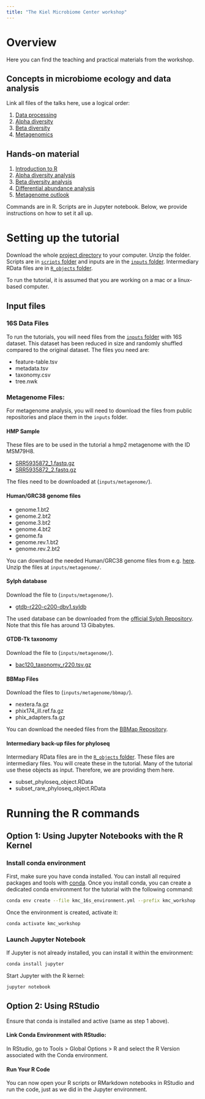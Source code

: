 ```yaml
---
title: "The Kiel Microbiome Center workshop"
---
```


# Overview

Here you can find the teaching and practical materials from the workshop.

## Concepts in microbiome ecology and data analysis

Link all files of the talks here, use a logical order:

1.  [Data processing](talks/nfdi4microbiota_DataPreProcessing.pdf)
2.  [Alpha diversity](talks/nfdi4microbiota_Alpha_diversity.pdf)
3.  [Beta diversity](talks/nfdi4microbiota_Beta_diversity.pdf)
4.  [Metagenomics](talks/nfdi4microbiota_DAA_Metagenomics.pdf)

## Hands-on material

1.  [Introduction to R](scripts/1_intro_to_r.ipynb)
2.  [Alpha diversity analysis](scripts/2_Alpha_diversity.ipynb)
3.  [Beta diversity analysis](scripts/3_Beta_diversity.ipynb)
4.  [Differential abundance analysis](scripts/4_Differential_abundance.ipynb)
5.  [Metagenome outlook](scripts/5_Metagenome_outook.ipynb)

Commands are in R. Scripts are in Jupyter notebook. Below, we provide instructions on how to set it all up.

# Setting up the tutorial

Download the whole [project directory](https://github.com/ikmb/nfdi4microbiota_kmc_microbiome_workshop/archive/refs/heads/main.zip) to your computer. Unzip the folder. Scripts are in [`scripts` folder](https://github.com/ikmb/nfdi4microbiota_kmc_microbiome_workshop/tree/main/scripts) and inputs are in the [`inputs` folder](https://github.com/ikmb/nfdi4microbiota_kmc_microbiome_workshop/tree/main/inputs). Intermediary RData files are in [`R_objects` folder](https://github.com/ikmb/nfdi4microbiota_kmc_microbiome_workshop/tree/main/R_objects).

To run the tutorial, it is assumed that you are working on a mac or a linux-based computer.

## Input files

### 16S Data Files

To run the tutorials, you will need files from the [`inputs` folder](https://github.com/ikmb/nfdi4microbiota_kmc_microbiome_workshop/tree/main/inputs) with 16S dataset. This dataset has been reduced in size and randomly shuffled compared to the original dataset. The files you need are:

-   feature-table.tsv
-   metadata.tsv
-   taxonomy.csv
-   tree.nwk

### Metagenome Files:

For metagenome analysis, you will need to download the files from public repositories and place them in the `inputs` folder.

#### HMP Sample

These files are to be used in the tutorial a hmp2 metagenome with the ID MSM79H8.

-   [SRR5935872_1.fastq.gz](http://ftp.sra.ebi.ac.uk/vol1/fastq/SRR593/002/SRR5935872/SRR5935872_1.fastq.gz)
-   [SRR5935872_2.fastq.gz](http://ftp.sra.ebi.ac.uk/vol1/fastq/SRR593/002/SRR5935872/SRR5935872_2.fastq.gz)

The files need to be downloaded at (`inputs/metagenome/`).

#### Human/GRC38 genome files

-   genome.1.bt2
-   genome.2.bt2
-   genome.3.bt2
-   genome.4.bt2
-   genome.fa
-   genome.rev.1.bt2
-   genome.rev.2.bt2

You can download the needed Human/GRC38 genome files from e.g. [here](https://genome-idx.s3.amazonaws.com/bt/GRCh38_noalt_decoy_as.zip). Unzip the files at `inputs/metagenome/`.


#### Sylph database

Download the file to (`inputs/metagenome/`).

-   [gtdb-r220-c200-dbv1.syldb](http://faust.compbio.cs.cmu.edu/sylph-stuff/gtdb-r220-c200-dbv1.syldb)

The used database can be downloaded from the [official Sylph Repository](https://github.com/bluenote-1577/sylph/wiki/Pre%E2%80%90built-databases). Note that this file has around 13 Gibabytes.


#### GTDB-Tk taxonomy

Download the file to (`inputs/metagenome/`).

-  [bac120_taxonomy_r220.tsv.gz](https://data.ace.uq.edu.au/public/gtdb/data/releases/release220/220.0/bac120_taxonomy_r220.tsv.gz)

#### BBMap Files

Download the files to (`inputs/metagenome/bbmap/`).

-   nextera.fa.gz
-   phix174_ill.ref.fa.gz
-   phix_adapters.fa.gz

You can download the needed files from the [BBMap Repository](https://github.com/BioInfoTools/BBMap/tree/master/resources).

#### Intermediary back-up files for phyloseq

Intermediary RData files are in the [`R_objects` folder](https://github.com/ikmb/nfdi4microbiota_kmc_microbiome_workshop/tree/main/R_objects). These files are intermediary files. You will create these in the tutorial. Many of the tutorial use these objects as input. Therefore, we are providing them here.

-   subset_phyloseq_object.RData
-   subset_rare_phyloseq_object.RData

# Running the R commands

## Option 1: Using Jupyter Notebooks with the R Kernel

### Install conda environment

First, make sure you have conda installed. You can install all required packages and tools with [conda](https://docs.conda.io/projects/conda/en/latest/user-guide/install/linux.html). Once you install conda, you can create a dedicated conda environment for the tutorial with the following command:

``` bash
conda env create --file kmc_16s_environment.yml --prefix kmc_workshop
```

Once the environment is created, activate it:

``` bash
conda activate kmc_workshop
```

### Launch Jupyter Notebook

If Jupyter is not already installed, you can install it within the environment:

``` bash
conda install jupyter
```

Start Jupyter with the R kernel:

``` bash
jupyter notebook
```

## Option 2: Using RStudio

Ensure that conda is installed and active (same as step 1 above).

#### Link Conda Environment with RStudio:

In RStudio, go to Tools \> Global Options \> R and select the R Version associated with the Conda environment.

#### Run Your R Code

You can now open your R scripts or RMarkdown notebooks in RStudio and run the code, just as we did in the Jupyter environment.
